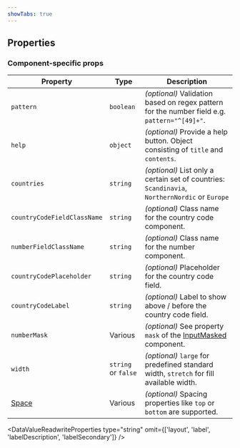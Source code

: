 ```yaml
---
showTabs: true
---
```



## Properties

### Component-specific props

| Property                                | Type                | Description                                                                                                 |
| --------------------------------------- | ------------------- | ----------------------------------------------------------------------------------------------------------- |
| `pattern`                               | `boolean`           | _(optional)_ Validation based on regex pattern for the number field e.g. `pattern="^[49]+"`.                |
| `help`                                  | `object`            | _(optional)_ Provide a help button. Object consisting of `title` and `contents`.                            |
| `countries`                             | `string`            | _(optional)_ List only a certain set of countries: `Scandinavia`, `NorthernNordic` or `Europe`              |
| `countryCodeFieldClassName`             | `string`            | _(optional)_ Class name for the country code component.                                                     |
| `numberFieldClassName`                  | `string`            | _(optional)_ Class name for the number component.                                                           |
| `countryCodePlaceholder`                | `string`            | _(optional)_ Placeholder for the country code field.                                                        |
| `countryCodeLabel`                      | `string`            | _(optional)_ Label to show above / before the country code field.                                           |
| `numberMask`                            | Various             | _(optional)_ See property `mask` of the [InputMasked](/uilib/components/input-masked/properties) component. |
| `width`                                 | `string` or `false` | _(optional)_ `large` for predefined standard width, `stretch` for fill available width.                     |
| [Space](/uilib/layout/space/properties) | Various             | _(optional)_ Spacing properties like `top` or `bottom` are supported.                                       |

<DataValueReadwriteProperties
  type="string"
  omit={['layout', 'label', 'labelDescription', 'labelSecondary']}
/>
